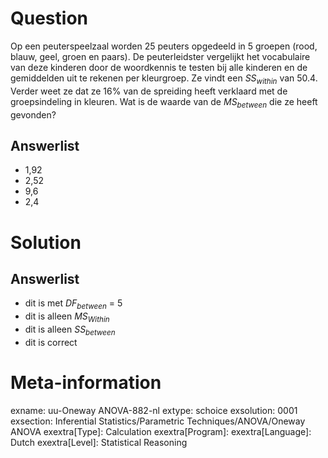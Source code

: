 Question
========
Op een peuterspeelzaal worden 25 peuters opgedeeld in 5 groepen (rood, blauw, geel, groen en paars). De peuterleidster vergelijkt het vocabulaire van deze kinderen door de woordkennis te testen bij alle kinderen en de gemiddelden uit te rekenen per kleurgroep. Ze vindt een $SS_{within}$ van 50.4. Verder weet ze dat ze 16% van de spreiding heeft verklaard met de groepsindeling in kleuren. Wat is de waarde van de $MS_{between}$ die ze heeft gevonden?

Answerlist
----------
* 1,92
* 2,52
* 9,6
* 2,4


Solution
========


Answerlist
----------
* dit is met $DF_{between}$ = 5
* dit is alleen $MS_{Within}$
* dit is alleen $SS_{between}$
* dit is correct


Meta-information
================
exname: uu-Oneway ANOVA-882-nl
extype: schoice
exsolution: 0001
exsection: Inferential Statistics/Parametric Techniques/ANOVA/Oneway ANOVA
exextra[Type]: Calculation
exextra[Program]: 
exextra[Language]: Dutch
exextra[Level]: Statistical Reasoning